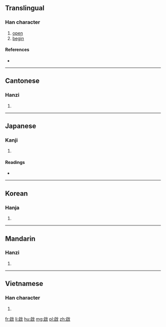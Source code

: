 {{also|啓|启}}
==Translingual==
{{zh-forms|[[启]]|[[啟]]}}

===Han character===
{{Han char|rn=66|rad=攴|as=07|sn=11|four=3860<sub>4</sub>|canj=竹口人大 (HROK)}}

# [[open]]
# [[begin]]

====References====
* {{Han ref|kx=0196.261|dkj=03821|hdz=21463.080|uh=555F|ud=21855|bh=B1D2|bd=45522}}

----

==Cantonese==

===Hanzi===
{{yue-hanzi|jyut=kai2|y=kai2|sim=启}}

# {{defn|lang=yue|sort=攴07}}

----

==Japanese==

===Kanji===
{{ja-kanji|grade=|rs=攴07}}

# {{defn|lang=ja|sort=攴07}}

====Readings====
* {{ja-readings|on=[[けい]] (kei)|kun=[[ひらく]] (hiraku), [[もうす]] (mousu)}}

----

==Korean==

===Hanja===
{{ko-hanja|hangeul=계|rv=gye|mr=kye}}

# {{defn|lang=ko|sort=攴07}}

----

==Mandarin==

===Hanzi===
{{cmn-hanzi|sim=启|pin=[[fēi]] ([[fei1]]), [[qǐ]] ([[qi3]])|wg=fei<sup>1</sup>, ch'i<sup>3</sup>}}

# {{defn|lang=cmn|sort=攴07}}

----

==Vietnamese==

===Han character===
{{vi-hantu|[[khải]], [[khơi]], [[khui]]|rs=攴07}}

# {{defn|lang=vi|sort=攴07}}

[[fr:啟]]
[[li:啟]]
[[hu:啟]]
[[mg:啟]]
[[pl:啟]]
[[zh:啟]]